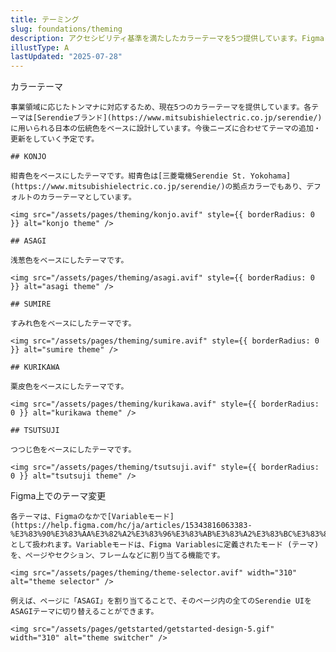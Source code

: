 ```yaml
---
title: テーミング
slug: foundations/theming
description: アクセシビリティ基準を満たしたカラーテーマを5つ提供しています。FigmaとReactコンポーネントそれぞれテーマ切り替えに対応しています。
illustType: A
lastUpdated: "2025-07-28"
---
```



  <PageSection>
    <PageHeadLine number={1}>カラーテーマ</PageHeadLine>

    事業領域に応じたトンマナに対応するため、現在5つのカラーテーマを提供しています。各テーマは[Serendieブランド](https://www.mitsubishielectric.co.jp/serendie/)に用いられる日本の伝統色をベースに設計しています。今後ニーズに合わせてテーマの追加・更新をしていく予定です。

    ## KONJO

    紺青色をベースにしたテーマです。紺青色は[三菱電機Serendie St. Yokohama](https://www.mitsubishielectric.co.jp/serendie/)の拠点カラーでもあり、デフォルトのカラーテーマとしています。

    <img src="/assets/pages/theming/konjo.avif" style={{ borderRadius: 0 }} alt="konjo theme" />

    ## ASAGI

    浅葱色をベースにしたテーマです。

    <img src="/assets/pages/theming/asagi.avif" style={{ borderRadius: 0 }} alt="asagi theme" />

    ## SUMIRE

    すみれ色をベースにしたテーマです。

    <img src="/assets/pages/theming/sumire.avif" style={{ borderRadius: 0 }} alt="sumire theme" />

    ## KURIKAWA

    栗皮色をベースにしたテーマです。

    <img src="/assets/pages/theming/kurikawa.avif" style={{ borderRadius: 0 }} alt="kurikawa theme" />

    ## TSUTSUJI

    つつじ色をベースにしたテーマです。

    <img src="/assets/pages/theming/tsutsuji.avif" style={{ borderRadius: 0 }} alt="tsutsuji theme" />

  </PageSection>

  <PageSection>
    <PageHeadLine number={3}>Figma上でのテーマ変更</PageHeadLine>

    各テーマは、Figmaのなかで[Variableモード](https://help.figma.com/hc/ja/articles/15343816063383-%E3%83%90%E3%83%AA%E3%82%A2%E3%83%96%E3%83%AB%E3%83%A2%E3%83%BC%E3%83%89)として扱われます。Variableモードは、Figma Variablesに定義されたモード (テーマ) を、ページやセクション、フレームなどに割り当てる機能です。

    <img src="/assets/pages/theming/theme-selector.avif" width="310" alt="theme selector" />

    例えば、ページに「ASAGI」を割り当てることで、そのページ内の全てのSerendie UIをASAGIテーマに切り替えることができます。

    <img src="/assets/pages/getstarted/getstarted-design-5.gif" width="310" alt="theme switcher" />

  </PageSection>
